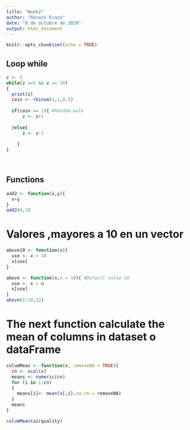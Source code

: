 ```yaml
---
title: "Week2"
author: "Renato Erazo"
date: "8 de octubre de 2020"
output: html_document
---
```


```r
knitr::opts_chunk$set(echo = TRUE)
```

## Loop while

```r
z <- 5
while(z >=3 && z <= 10)
{
  print(z)
  coin <- rbinom(1,1,0.5)
  
  if(coin == 1){ #Random walk
      z <- z+1
      
  }else{
      z <- z-1  
    
    }
}
  
  
```
## Functions 

```r
add2 <- function(x,y){
  x+y
}
add2(4,3)
```
# Valores ,mayores a 10 en un vector
```r
above10 <- function(x){
  use <- x > 10
  x[use]
}

above <- function(x,n = 10){ #Default value 10
  use <- x > n
  x[use]
}
above(1:20,12)

```
# The next function calculate the mean of columns in dataset o dataFrame

```r
columMean <- function(x, removeNA = TRUE){
  cn <- ncol(x)
  means <- numeric(cn)
  for (i in 1:cn)
  {
    means[i]<- mean(x[,i],na.rm = removeNA)
  }
  means
}

columMean(airquality)

```

